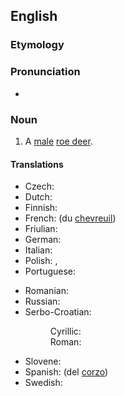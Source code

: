 {{also|Roebuck}}
==English==

===Etymology===
{{compound|roe|buck|gloss2=male deer|lang=en}}

===Pronunciation===
* {{audio|en-us-roebuck.ogg|Audio (US)|lang=en}}

===Noun===
{{en-noun}}

# A [[male]] [[roe deer]].

====Translations====
{{trans-top|male roe deer}}
* Czech: {{t+|cs|srnec|m}}
* Dutch: {{t|nl|reebok|m}}
* Finnish: {{t|fi|metsäkaurisuros}}
* French: {{t+|fr|cerf|m}} (du [[chevreuil]])
* Friulian: {{t|fur|cjavrûl|m}}
* German: {{t+|de|Rehbock|m}}
* Italian: {{t+|it|capriolo|m}}
* Polish: {{t+|pl|kozioł|m-an}}, {{t+|pl|rogacz|m-an}}
* Portuguese: {{t+|pt|corço|m}}
{{trans-mid}}
* Romanian: {{t+|ro|căprior|m}}
* Russian: {{t|ru|[[саме́ц]] [[косуля|косу́ли]]|m}}
* Serbo-Croatian:
*: Cyrillic: {{t|sh|срндаћ|m}}
*: Roman: {{t+|sh|srndać|m}}
* Slovene: {{t|sl|srnjak|m}}
* Spanish: {{t+|es|ciervo|m}} (del [[corzo]])
* Swedish: {{t+|sv|råbock}}
{{trans-bottom}}

{{catlangcode|en|Cervids|Male animals}}